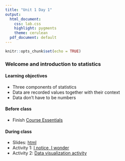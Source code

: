 ```yaml
---
title: "Unit 1 Day 1"
output: 
  html_document:
    css: lab.css
    highlight: pygments
    theme: cerulean
  pdf_document: default
---
```


```r
knitr::opts_chunk$set(echo = TRUE)
```

###  Welcome and introduction to statistics

#### Learning objectives 
* Three components of statistics
* Data are recorded values together with their context
* Data don't have to be numbers

#### Before class
* Finish [Course Essentials](https://sshanshans.github.io/stat140/labs/CoursePrep.html)

#### During class
* Slides: [html](https://sshanshans.github.io/stat140/slides/u1d1.pdf)
* Activity 1: [I notice, I wonder](https://bit.ly/3l76Z93)
* Activity 2: [Data visualization activity](https://sshanshans.github.io/stat140/labs/covid.html)

